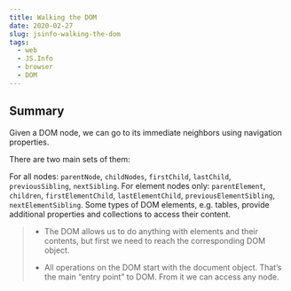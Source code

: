```yaml
---
title: Walking the DOM
date: 2020-02-27
slug: jsinfo-walking-the-dom
tags:
  - web
  - JS.Info
  - browser
  - DOM
---
```


## Summary
Given a DOM node, we can go to its immediate neighbors using navigation properties.

There are two main sets of them:

For all nodes: `parentNode`, `childNodes`, `firstChild`, `lastChild`, `previousSibling`, `nextSibling`.
For element nodes only: `parentElement`, `children`, `firstElementChild`, `lastElementChild`, `previousElementSibling`, `nextElementSibling`.
Some types of DOM elements, e.g. tables, provide additional properties and collections to access their content.

>* The DOM allows us to do anything with elements and their contents, but first we need to reach the corresponding DOM object.
>
>* All operations on the DOM start with the document object. That’s the main “entry point” to DOM. From it we can access any node.